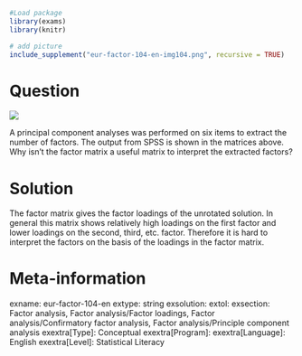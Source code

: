 ```{r, echo = FALSE, results = "hide"}
#Load package
library(exams)
library(knitr)

# add picture
include_supplement("eur-factor-104-en-img104.png", recursive = TRUE)
```


Question
========
![](eur-factor-104-en-img104.png)

A principal component analyses was performed on six items to extract the number of factors. The output from SPSS is shown in the matrices above. Why isn’t the factor matrix a useful matrix to interpret the extracted factors?


Solution
========
The factor matrix gives the factor loadings of the unrotated solution. In general this matrix shows relatively high loadings on the first factor and lower loadings on the second, third, etc. factor. Therefore it is hard to interpret the factors on the basis of the loadings in the factor matrix.


Meta-information
================
exname: eur-factor-104-en
extype: string
exsolution: 
extol: 
exsection: Factor analysis, Factor analysis/Factor loadings, Factor analysis/Confirmatory factor analysis, Factor analysis/Principle component analysis
exextra[Type]: Conceptual
exextra[Program]: 
exextra[Language]: English
exextra[Level]: Statistical Literacy